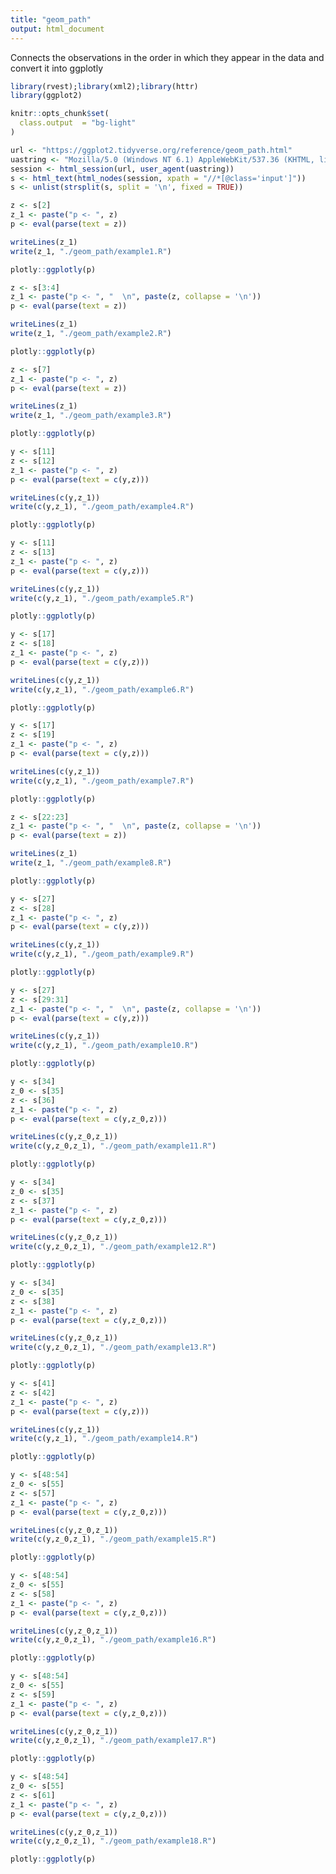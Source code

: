 ```yaml
---
title: "geom_path"
output: html_document
---
```


Connects the observations in the order in which they appear in the data and convert it into ggplotly

```r
library(rvest);library(xml2);library(httr)
library(ggplot2)

knitr::opts_chunk$set(
  class.output  = "bg-light"
)
```

```r
url <- "https://ggplot2.tidyverse.org/reference/geom_path.html"
uastring <- "Mozilla/5.0 (Windows NT 6.1) AppleWebKit/537.36 (KHTML, like Gecko) Chrome/88.0.4324.190 Safari/537.36"
session <- html_session(url, user_agent(uastring))
s <- html_text(html_nodes(session, xpath = "//*[@class='input']"))
s <- unlist(strsplit(s, split = '\n', fixed = TRUE))
```

```r
z <- s[2]
z_1 <- paste("p <- ", z)
p <- eval(parse(text = z))
```

```r
writeLines(z_1)
write(z_1, "./geom_path/example1.R")
```

```r
plotly::ggplotly(p)
```

```r
z <- s[3:4]
z_1 <- paste("p <- ", "  \n", paste(z, collapse = '\n'))
p <- eval(parse(text = z))
```

```r
writeLines(z_1)
write(z_1, "./geom_path/example2.R")
```

```r
plotly::ggplotly(p)
```

```r
z <- s[7]
z_1 <- paste("p <- ", z)
p <- eval(parse(text = z))
```

```r
writeLines(z_1)
write(z_1, "./geom_path/example3.R")
```

```r
plotly::ggplotly(p)
```

```r
y <- s[11]
z <- s[12]
z_1 <- paste("p <- ", z)
p <- eval(parse(text = c(y,z)))
```

```r
writeLines(c(y,z_1))
write(c(y,z_1), "./geom_path/example4.R")
```

```r
plotly::ggplotly(p)
```

```r
y <- s[11]
z <- s[13]
z_1 <- paste("p <- ", z)
p <- eval(parse(text = c(y,z)))
```

```r
writeLines(c(y,z_1))
write(c(y,z_1), "./geom_path/example5.R")
```

```r
plotly::ggplotly(p)
```

```r
y <- s[17]
z <- s[18]
z_1 <- paste("p <- ", z)
p <- eval(parse(text = c(y,z)))
```

```r
writeLines(c(y,z_1))
write(c(y,z_1), "./geom_path/example6.R")
```

```r
plotly::ggplotly(p)
```

```r
y <- s[17]
z <- s[19]
z_1 <- paste("p <- ", z)
p <- eval(parse(text = c(y,z)))
```

```r
writeLines(c(y,z_1))
write(c(y,z_1), "./geom_path/example7.R")
```

```r
plotly::ggplotly(p)
```

```r
z <- s[22:23]
z_1 <- paste("p <- ", "  \n", paste(z, collapse = '\n'))
p <- eval(parse(text = z))
```

```r
writeLines(z_1)
write(z_1, "./geom_path/example8.R")
```

```r
plotly::ggplotly(p)
```

```r
y <- s[27]
z <- s[28]
z_1 <- paste("p <- ", z)
p <- eval(parse(text = c(y,z)))
```

```r
writeLines(c(y,z_1))
write(c(y,z_1), "./geom_path/example9.R")
```

```r
plotly::ggplotly(p)
```

```r
y <- s[27]
z <- s[29:31]
z_1 <- paste("p <- ", "  \n", paste(z, collapse = '\n'))
p <- eval(parse(text = c(y,z)))
```

```r
writeLines(c(y,z_1))
write(c(y,z_1), "./geom_path/example10.R")
```

```r
plotly::ggplotly(p)
```

```r
y <- s[34]
z_0 <- s[35]
z <- s[36]
z_1 <- paste("p <- ", z)
p <- eval(parse(text = c(y,z_0,z)))
```

```r
writeLines(c(y,z_0,z_1))
write(c(y,z_0,z_1), "./geom_path/example11.R")
```

```r
plotly::ggplotly(p)
```

```r
y <- s[34]
z_0 <- s[35]
z <- s[37]
z_1 <- paste("p <- ", z)
p <- eval(parse(text = c(y,z_0,z)))
```

```r
writeLines(c(y,z_0,z_1))
write(c(y,z_0,z_1), "./geom_path/example12.R")
```

```r
plotly::ggplotly(p)
```

```r
y <- s[34]
z_0 <- s[35]
z <- s[38]
z_1 <- paste("p <- ", z)
p <- eval(parse(text = c(y,z_0,z)))
```

```r
writeLines(c(y,z_0,z_1))
write(c(y,z_0,z_1), "./geom_path/example13.R")
```

```r
plotly::ggplotly(p)
```

```r
y <- s[41]
z <- s[42]
z_1 <- paste("p <- ", z)
p <- eval(parse(text = c(y,z)))
```

```r
writeLines(c(y,z_1))
write(c(y,z_1), "./geom_path/example14.R")
```

```r
plotly::ggplotly(p)
```

```r
y <- s[48:54]
z_0 <- s[55]
z <- s[57]
z_1 <- paste("p <- ", z)
p <- eval(parse(text = c(y,z_0,z)))
```

```r
writeLines(c(y,z_0,z_1))
write(c(y,z_0,z_1), "./geom_path/example15.R")
```

```r
plotly::ggplotly(p)
```

```r
y <- s[48:54]
z_0 <- s[55]
z <- s[58]
z_1 <- paste("p <- ", z)
p <- eval(parse(text = c(y,z_0,z)))
```

```r
writeLines(c(y,z_0,z_1))
write(c(y,z_0,z_1), "./geom_path/example16.R")
```

```r
plotly::ggplotly(p)
```

```r
y <- s[48:54]
z_0 <- s[55]
z <- s[59]
z_1 <- paste("p <- ", z)
p <- eval(parse(text = c(y,z_0,z)))
```

```r
writeLines(c(y,z_0,z_1))
write(c(y,z_0,z_1), "./geom_path/example17.R")
```

```r
plotly::ggplotly(p)
```

```r
y <- s[48:54]
z_0 <- s[55]
z <- s[61]
z_1 <- paste("p <- ", z)
p <- eval(parse(text = c(y,z_0,z)))
```

```r
writeLines(c(y,z_0,z_1))
write(c(y,z_0,z_1), "./geom_path/example18.R")
```

```r
plotly::ggplotly(p)
```






